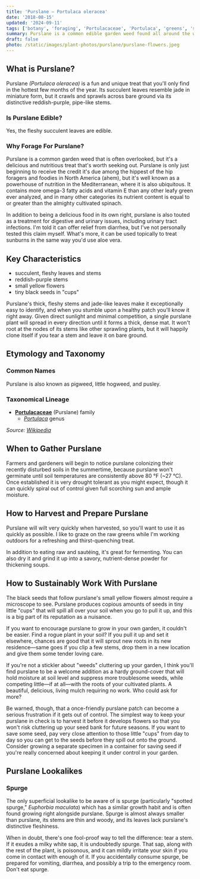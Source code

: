 ```yaml
---
title: 'Purslane – Portulaca oleracea'
date: '2018-08-15'
updated: '2024-09-11'
tags: ['botany', 'foraging', 'Portulacaceae', 'Portulaca', 'greens', 'summer']
summary: Purslane is a common edible garden weed found all around the world during the summer months.
draft: false
photo: /static/images/plant-photos/purslane/purslane-flowers.jpeg
---
```



<div className="rounded-lg bg-gray-100 p-4 dark:bg-gray-800">
  <TOCInline toc={props.toc} toHeading={3} asDisclosure />
</div>

## What is Purslane?

Purslane _(Portulaca oleracea)_ is a fun and unique treat that you'll only find in the hottest few months of the year. Its succulent leaves resemble jade in miniature form, but it crawls and sprawls across bare ground via its distinctive reddish-purple, pipe-like stems.

<Photo
  photo="/static/images/plant-photos/purslane/purslane-stem.jpeg"
  desc="Purslane thrives in full sun and maximum summer heat, and loves to take over bare soil."
/>

### Is Purslane Edible?

Yes, the fleshy succulent leaves are edible.

### Why Forage For Purslane?

Purslane is a common garden weed that is often overlooked, but it's a delicious and nutritious treat that's worth seeking out. Purslane is only just beginning to receive the credit it's due among the hippest of the hip foragers and foodies in North America (ahem), but it's well known as a powerhouse of nutrition in the Mediterranean, where it is also ubiquitous. It contains more omega-3 fatty acids and vitamin E than any other leafy green ever analyzed, and in many other categories its nutrient content is equal to or greater than the almighty cultivated spinach.

In addition to being a delicious food in its own right, purslane is also touted as a treatment for digestive and urinary issues, including urinary tract infections. I'm told it can offer relief from diarrhea, but I've not personally tested this claim myself. What's more, it can be used topically to treat sunburns in the same way you'd use aloe vera.

## Key Characteristics

- succulent, fleshy leaves and stems
- reddish-purple stems
- small yellow flowers
- tiny black seeds in "cups"

Purslane's thick, fleshy stems and jade-like leaves make it exceptionally easy to identify, and when you stumble upon a healthy patch you'll know it right away. Given direct sunlight and minimal competition, a single purslane plant will spread in every direction until it forms a thick, dense mat. It won't root at the nodes of its stems like other sprawling plants, but it will happily clone itself if you tear a stem and leave it on bare ground.

## Etymology and Taxonomy

### Common Names

Purslane is also known as pigweed, little hogweed, and pusley.

### Taxonomical Lineage

- [**Portulacaceae**](/tags/portulacaceae/) (Purslane) family
  - [_Portulaca_](/tags/portulaca/) genus

_Source: [Wikipedia](https://en.wikipedia.org/wiki/Portulaca_oleracea)_

## When to Gather Purslane

Farmers and gardeners will begin to notice purslane colonizing their recently disturbed soils in the summertime, because purslane won't germinate until soil temperatures are consistently above 80 °F (~27 °C). Once established it is very drought tolerant as you might expect, though it can quickly spiral out of control given full scorching sun and ample moisture.

## How to Harvest and Prepare Purslane

Purslane will wilt very quickly when harvested, so you'll want to use it as quickly as possible. I like to graze on the raw greens while I'm working outdoors for a refreshing and thirst-quenching treat.

In addition to eating raw and sautéing, it's great for fermenting. You can also dry it and grind it up into a savory, nutrient-dense powder for thickening soups.

## How to Sustainably Work With Purslane

The black seeds that follow purslane's small yellow flowers almost require a microscope to see. Purslane produces copious amounts of seeds in tiny little "cups" that will spill all over your soil when you go to pull it up, and this is a big part of its reputation as a nuisance.

If you want to encourage purslane to grow in your own garden, it couldn't be easier. Find a rogue plant in your soil? If you pull it up and set it elsewhere, chances are good that it will sprout new roots in its new residence—same goes if you clip a few stems, drop them in a new location and give them some tender loving care.

If you're not a stickler about "weeds" cluttering up your garden, I think you'll find purslane to be a welcome addition as a hardy ground-cover that will hold moisture at soil level and suppress more troublesome weeds, while competing little—if at all—with the roots of your cultivated plants. A beautiful, delicious, living mulch requiring no work. Who could ask for more?

<Photo
  photo="/static/images/plant-photos/purslane/purslane-patch.jpeg"
  desc="Notice the spurge growing underneath the purslane in this photo. Don't get them mixed up!"
/>

Be warned, though, that a once-friendly purslane patch can become a serious frustration if it gets out of control. The simplest way to keep your purslane in check is to harvest it before it develops flowers so that you won't risk cluttering up your seed bank for future seasons. If you want to save some seed, pay very close attention to those little "cups" from day to day so you can get to the seeds before they spill out onto the ground. Consider growing a separate specimen in a container for saving seed if you're really concerned about keeping it under control in your garden.

## Purslane Lookalikes

### Spurge

The only superficial lookalike to be aware of is spurge (particularly "spotted spurge," _Euphorbia maculata_) which has a similar growth habit and is often found growing right alongside purslane. Spurge is almost always smaller than purslane, its stems are thin and woody, and its leaves lack purslane's distinctive fleshiness.

<Photo
  photo="/static/images/plant-photos/purslane/spurge-patch.jpeg"
  desc="Spurge: similar features in the same season, but obviously not purslane upon inspection."
/>

When in doubt, there's one fool-proof way to tell the difference: tear a stem. If it exudes a milky white sap, it is undoubtedly spurge. That sap, along with the rest of the plant, is poisonous, and it can mildly irritate your skin if you come in contact with enough of it. If you accidentally consume spurge, be prepared for vomiting, diarrhea, and possibly a trip to the emergency room. Don't eat spurge.

<Photo
  photo="/static/images/plant-photos/purslane/spurge-stem.jpeg"
  desc="Spurge's milky sap is a dead giveaway that it's not purslane."
/>

<IntroCTA />

